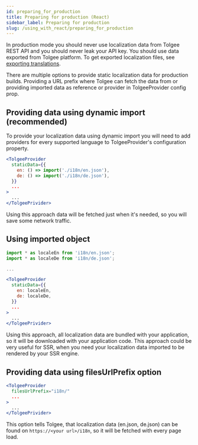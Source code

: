 ```yaml
---
id: preparing_for_production
title: Preparing for production (React)
sidebar_label: Preparing for production
slug: /using_with_react/preparing_for_production
---
```


In production mode you should never use localization data from Tolgee REST API and you should never leak your API key.
You should use data exported from Tolgee platform.
To get exported localization files, see [exporting translations](/platform/projects_and_organizations/export).

There are multiple options to provide static localization data for production builds. Providing a URL prefix where Tolgee can
fetch the data from or providing imported data as reference or provider in TolgeeProvider config prop.

## Providing data using dynamic import (recommended)

To provide your localization data using dynamic import you will need to add providers for every supported language to
TolgeeProvider's configuration property.

```jsx
<TolgeeProvider
  staticData={{
    en: () => import('./i18n/en.json'),
    de: () => import('./i18n/de.json'),
  }}
  ...
>
  ...
</TolgeePrivider>
```

Using this approach data will be fetched just when it's needed, so you will save some network traffic.

## Using imported object

```jsx
import * as localeEn from 'i18n/en.json';
import * as localeDe from 'i18n/de.json';

...

<TolgeeProvider
  staticData={{
    en: localeEn,
    de: localeDe,
  }}
  ...
>
  ...
</TolgeePrivider>
```

Using this approach, all localization data are bundled with your application, so it will be downloaded with your application code.
This approach could be very useful for SSR, when you need your localization data imported to be rendered by your SSR engine.

## Providing data using filesUrlPrefix option

```jsx
<TolgeeProvider
  filesUrlPrefix="i18n/"
  ...
>
  ...
</TolgeePrivider>
```

This option tells Tolgee, that localization data (en.json, de.json) can be found on `https://<your url>/i18n`,
so it will be fetched with every page load.

